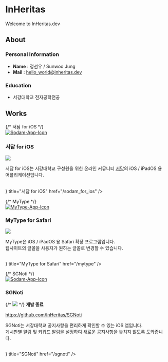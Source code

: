 
# InHeritas

Welcome to InHeritas.dev

## About

### Personal Information

* **Name** : 정선우 / Sunwoo Jung
* **Mail** : [hello\_world@inheritas.dev](mailto\:hello_world@inheritas.dev)

### Education

* 서강대학교 전자공학전공

## Works

{/* 서담 for iOS */}
<br/>
<a href="https://www.inheritas.dev/sodam_for_ios">
    <Image src="/img/Icon.png" alt="Sodam-App-Icon" width={72} height={72} />
</a>

### 서담 for iOS

[<Image src="/img/white.svg" width={150} height={70} />](https://apple.co/3MYMIA1)

서담 for iOS는 서강대학교 구성원을 위한 온라인 커뮤니티 [<u>서담</u>](https://www.ssodam.com/)의 iOS / iPadOS 용 어플리케이션입니다.

<br />
<Card
    icon={<FontAwesomeIcon icon={faPlus} />}
    title="서담 for iOS"
    href="/sodam_for_ios"
/>
<br/>

{/* MyType */}
<br/>
<a href="https://www.inheritas.dev/mytype">
    <Image src="/img/MyType_Icon.png" alt="MyType-App-Icon" width={72} height={72} />
</a>

### MyType for Safari

[<Image src="/img/white.svg" width={150} height={70} />](https://apple.co/3yCR6md)

MyType은 iOS / iPadOS 용 Safari 확장 프로그램입니다.  
웹사이트의 글꼴을 사용자가 원하는 글꼴로 변경할 수 있습니다.  

<br />
<Card
    icon={<FontAwesomeIcon icon={faPlus} />}
    title="MyType for Safari"
    href="/mytype"
/>
<br/>

{/* SGNoti */}
<br/>
<a href="https://www.inheritas.dev/sgnoti">
    <Image src="/img/SGNoti_Icon.png" alt="Sodam-App-Icon" width={72} height={72} />
</a>

### SGNoti

{/* [<Image src="/img/white.svg" width={150} height={70} />](https://apple.co/3MYMIA1) */}
**개발 종료**  

https://github.com/InHeritas/SGNoti

SGNoti는 서강대학교 공지사항을 편리하게 확인할 수 있는 iOS 앱입니다.  
게시판별 알림 및 키워드 알림을 설정하여 새로운 공지사항을 놓치지 않도록 도와줍니다.

<br />
<Card
    icon={<FontAwesomeIcon icon={faPlus} />}
    title="SGNoti"
    href="/sgnoti"
/>